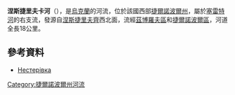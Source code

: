 '''涅斯捷里夫卡河'''（{{lang-uk|Нестерівка}}），是[[烏克蘭|烏克蘭]]的河流，位於該國西部[[捷爾諾波爾州|捷爾諾波爾州]]，屬於[[塞雷特河|塞雷特河]]的右支流，發源自[[涅斯捷里夫齊_(茲博羅夫區)|涅斯捷里夫齊]]西北面，流經[[茲博羅夫區|茲博羅夫區]]和[[捷爾諾波爾區|捷爾諾波爾區]]，河道全長18公里。

==參考資料==
* [https://web.archive.org/web/20160910081849/http://www.menr.gov.ua/docs/protection1/ternopilska/2TERNeko_06.pdf Нестерівка]

{{DEFAULTSORT:Нестерівка}}
[[Category:捷爾諾波爾州河流|Category:捷爾諾波爾州河流]]


{{Ukraine-river-stub}}